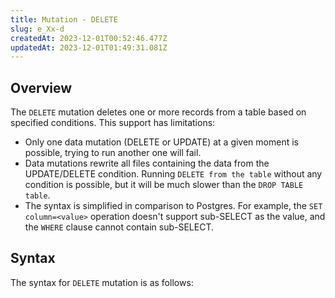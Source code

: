 ```yaml
---
title: Mutation - DELETE
slug: e_Xx-d
createdAt: 2023-12-01T00:52:46.477Z
updatedAt: 2023-12-01T01:49:31.081Z
---
```


## **Overview**

The `DELETE` mutation deletes one or more records from a table based on specified conditions. This support has limitations:
- Only one data mutation (DELETE or UPDATE) at a given moment is possible, trying to run another one will fail.
- Data mutations rewrite all files containing the data from the UPDATE/DELETE condition. Running `DELETE from the table` without any condition is possible, but it will be much slower than the `DROP TABLE table`.
- The syntax is simplified in comparison to Postgres. For example, the `SET column=<value>` operation doesn't support sub-SELECT as the value, and the `WHERE` clause cannot contain sub-SELECT.

## **Syntax**
The syntax for `DELETE` mutation is as follows:






























